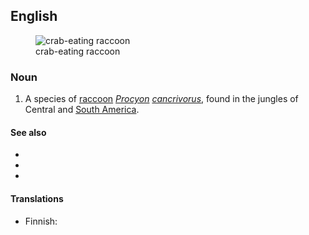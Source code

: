 ==English==
[[Image:Szop rakojad.jpg|thumb|crab-eating raccoon]]
===Noun===
{{en-noun|sg=[[crab]]-[[eating]] [[raccoon]]}}

# A species of [[raccoon]] ''[[Procyon]] [[cancrivorus]]'', found in the jungles of Central and [[South America]].

====See also====
*{{pedialite}}
*{{specieslite|Procyon cancrivorus}}
*{{commonslite}}

====Translations====
{{top}}
*Finnish: {{t-|fi|ravunsyöjäsupi}}
{{bottom}}